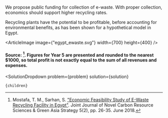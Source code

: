 

We propose public funding for collection of e-waste. With proper collection, economics should support higher recycling rates.

Recycling plants have the potential to be profitable, before accounting for environmental benefits, as has been shown for a hypothetical model in Egypt.

<ArticleImage image={"egypt_ewaste.svg"} width={700} height={400} />
#### Source: [^"10"]. Figures for Year 5 are presented and rounded to the nearest $1000, so total profit is not exactly equal to the sum of all revenues and expenses.

[^"10"]: Mostafa, T. M., Sarhan, S. ["Economic Feasibility Study of E-Waste Recycling Facility in Egypt"](https://www.researchgate.net/publication/326226096_Economic_Feasibility_Study_of_E-Waste_Recycling_Facility_in_Egypt). Joint Journal of Novel Carbon Resource Sciences & Green Asia Strategy 5(2), pp. 26-35. June 2018.

  <SolutionDropdown 
    problem={problem} 
    solution={solution}
  >
    {children}
  </SolutionDropdown>